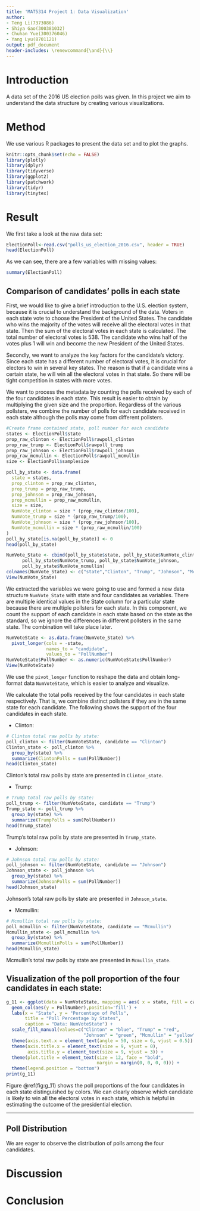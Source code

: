 ```yaml
---
title: 'MAT5314 Project 1: Data Visualization'
author:
- Teng Li(7373086)
- Shiya Gao(300381032)
- Chuhan Yue(300376046)
- Yang Lyu(8701121)
output: pdf_document
header-includes: \renewcommand{\and}{\\}
---
```


# Introduction
A data set of the 2016 US election polls was given. In this project we aim to understand the data structure by creating various visualizations.  

# Method
We use various R packages to present the data set and to plot the graphs.
```r
knitr::opts_chunk$set(echo = FALSE)
library(plotly)
library(dplyr)
library(tidyverse)
library(ggplot2)
library(patchwork)
library(tidyr)
library(tinytex)
```

# Result
We first take a look at the raw data set:
```r
ElectionPoll<-read.csv("polls_us_election_2016.csv", header = TRUE)
head(ElectionPoll)
```

As we can see, there are a few variables with missing values:
```r
summary(ElectionPoll)
```

## Comparison of candidates' polls in each state

First, we would like to give a brief introduction to the U.S. election system, because it is crucial to understand the background of the data. Voters in each state vote to choose the President of the United States. The candidate who wins the majority of the votes will receive all the electoral votes in that state. Then the sum of the electoral votes in each state is calculated. The total number of electoral votes is 538. The candidate who wins half of the votes plus 1 will win and become the new President of the United States. 

Secondly, we want to analyze the key factors for the candidate’s victory. Since each state has a different number of electoral votes, it is crucial for electors to win in several key states. The reason is that if a candidate wins a certain state, he will win all the electoral votes in that state. So there will be tight competition in states with more votes. 

We want to process the metadata by counting the polls received by each of the four candidates in each state. This result is easier to obtain by multiplying the given size and the proportion. Regardless of the various pollsters, we combine the number of polls for each candidate received in each state although the polls may come from different pollsters. 

```r
#Create frame contained state, poll number for each candidate
states <- ElectionPoll$state
prop_raw_clinton <- ElectionPoll$rawpoll_clinton
prop_raw_trump <- ElectionPoll$rawpoll_trump
prop_raw_johnson <- ElectionPoll$rawpoll_johnson
prop_raw_mcmullin <- ElectionPoll$rawpoll_mcmullin
size <- ElectionPoll$samplesize

poll_by_state <- data.frame(
  state = states,
  prop_clinton = prop_raw_clinton,
  prop_trump = prop_raw_trump,
  prop_johnson = prop_raw_johnson,
  prop_mcmullin = prop_raw_mcmullin,
  size = size,
  NumVote_clinton = size * (prop_raw_clinton/100),
  NumVote_trump = size * (prop_raw_trump/100),
  NumVote_johnson = size * (prop_raw_johnson/100),
  NumVote_mcmullin = size * (prop_raw_mcmullin/100)
)
poll_by_state[is.na(poll_by_state)] <- 0
head(poll_by_state)
```

```r
NumVote_State <- cbind(poll_by_state$state, poll_by_state$NumVote_clinton, 
      poll_by_state$NumVote_trump, poll_by_state$NumVote_johnson, 
      poll_by_state$NumVote_mcmullin)
colnames(NumVote_State) <- c("state","Clinton", "Trump", "Johnson", "Mcmullin")
View(NumVote_State)
```

We extracted the variables we were going to use and formed a new data structure  `NumVote_State` with state and four candidates as variables. There are multiple identical values in the State column for a particular state because there are multiple pollsters for each state. In this component, we count the support of each candidate in each state based on the state as the standard, so we ignore the differences in different pollsters in the same state. The combination will take place later.


```r
NumVoteState <- as.data.frame(NumVote_State) %>%
  pivot_longer(cols = -state,
               names_to = "candidate",
               values_to = "PollNumber")
NumVoteState$PollNumber <- as.numeric(NumVoteState$PollNumber)
View(NumVoteState)
```

We use the `pivot_longer` function to reshape the data and obtain long-format data `NumVoteState`, which is easier to analyze and visualize.

We calculate the total polls received by the four candidates in each state respectively. That is, we combine distinct pollsters if they are in the same state for each candidate. The following shows the support of the four candidates in each state.

- Clinton:

```r
# Clinton total raw polls by state:
poll_clinton <- filter(NumVoteState, candidate == "Clinton")
Clinton_state <- poll_clinton %>%
  group_by(state) %>%
  summarize(ClintonPolls = sum(PollNumber))
head(Clinton_state)
```

Clinton's total raw polls by state are presented in `Clinton_state`.

- Trump:

```r
# Trump total raw polls by state:
poll_trump <- filter(NumVoteState, candidate == "Trump")
Trump_state <- poll_trump %>%
  group_by(state) %>%
  summarize(TrumpPolls = sum(PollNumber))
head(Trump_state)
```

Trump's total raw polls by state are presented in `Trump_state `.

- Johnson: 

```r
# Johnson total raw polls by state:
poll_johnson <- filter(NumVoteState, candidate == "Johnson")
Johnson_state <- poll_johnson %>%
  group_by(state) %>%
  summarize(JohnsonPolls = sum(PollNumber))
head(Johnson_state)
```

Johnson's total raw polls by state are presented in `Johnson_state`.

- Mcmullin: 

```r
# Mcmullin total raw polls by state:
poll_mcmullin <- filter(NumVoteState, candidate == "Mcmullin")
Mcmullin_state <- poll_mcmullin %>%
  group_by(state) %>%
  summarize(McmullinPolls = sum(PollNumber))
head(Mcmullin_state)
```

Mcmullin's total raw polls by state are presented in `Mcmullin_state`.

## Visualization of the poll proportion of the four candidates in each state:

```r
g_11 <- ggplot(data = NumVoteState, mapping = aes( x = state, fill = candidate)) +
  geom_col(aes(y = PollNumber),position='fill') +
  labs(x = "State", y = "Percentage of Polls", 
       title = "Poll Percentage by States", 
       caption = "Data: NumVoteState") +
  scale_fill_manual(values=c("Clinton" = "blue", "Trump" = "red", 
                             "Johnson" = "green", "Mcmullin" = "yellow")) +
  theme(axis.text.x = element_text(angle = 50, size = 6, vjust = 0.5)) + 
  theme(axis.title.x = element_text(size = 9, vjust = 0),
        axis.title.y = element_text(size = 9, vjust = 3)) + 
  theme(plot.title = element_text(size = 12, face = "bold", 
                                  margin = margin(0, 0, 0, 0))) +
  theme(legend.position = "bottom")
print(g_11)
```

Figure \@ref(fig:g_11) shows the poll proportions of the four candidates in each state distinguished by colors. We can clearly observe which candidate is likely to win all the electoral votes in each state, which is helpful in estimating the outcome of the presidential election.

---

## Poll Distribution

We are eager to observe the distribution of polls among the four candidates. 

# Discussion

# Conclusion
